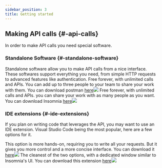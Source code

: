```yaml
---
sidebar_position: 3
title: Getting started
---
```


 



## Making API calls {#-api-calls}

In order to make API calls you need special software. 


### Standalone Software {#-standalone-software}

Standalone software allow you to make API calls from a nice interface. These softwares support everything you need, from simple HTTP requests to advanced features like authentication.
<Tabs>
  <TabItem value="postman" label="Postman">Free forever, with unlimited calls and APIs. You can add up to three people to your team to share your work with them.
    You can download postman <a href="https://www.postman.com/downloads/">here</a><img src="../../img/docs/intro-api/postman.png"></img></TabItem>
  <TabItem value="insomnia" label="Insomnia">Free forever, with unlimited calls and APIs. you can share your work with as many people as you want.
  You can download Insomnia <a href="https://insomnia.rest/download">here</a><img src="../../img/docs/intro-api/insomnia.png"></img></TabItem>
</Tabs>


### IDE extensions {#-ide-extensions}

If you plan on writing code that leverages the API, you may want to use an IDE extension. Visual Studio Code being the most popular, here are a few options for it.

<Tabs>
  <TabItem value="rest client" label="Rest Client">This option is more hands-on, requiring you to write all your requests. But it gives you more control and a more concise interface. You can download it <a href="https://marketplace.visualstudio.com/items?itemName=humao.rest-client">here</a><img src="../../img/docs/intro-api/rest-client.png"></img></TabItem>
  <TabItem value="thunder client" label="Thunder Client">The cleanest of the two options, with a dedicated window similar to Insomnia's UI. You can download this extension <a href="https://marketplace.visualstudio.com/items?itemName=rangav.vscode-thunder-client">here</a><img src="../../img/docs/intro-api/thunder-client.png"></img></TabItem>
</Tabs>

<!-- 
<p>If you a standalone software, you can use <a href="https://www.postman.com/downloads/">Postman</a> or <a href="https://insomnia.rest/download">Insomnia</a>. Both are free and essentially do the same thing. </p>
<p>There are extensions for Visual Studio Code that can be used to make API calls, such as <a href="https://marketplace.visualstudio.com/items?itemName=humao.rest-client">Rest Client</a> and <a href="https://marketplace.visualstudio.com/items?itemName=rangav.vscode-thunder-client">Thunder Client</a>.</p>
 -->

